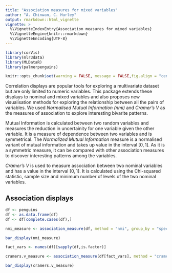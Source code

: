 ```yaml
---
title: "Association measures for mixed variables"
author: "A. Chinwan, C. Hurley"
output: rmarkdown::html_vignette
vignette: >
  %\VignetteIndexEntry{Association measures for mixed variables}
  %\VignetteEngine{knitr::rmarkdown}
  %\VignetteEncoding{UTF-8}
---
```



```r
library(corVis)
library(mlr3data)
library(MLDataR)
library(palmerpenguins)
```


```r
knitr::opts_chunk$set(warning = FALSE, message = FALSE,fig.align = "center",fig.height = 10,fig.width = 10)
```

Correlation displays are popular tools for exploring a multivariate dataset but are only limited to numeric variables. This package extends these displays to nominal and mixed variables and also proposes new visualisation methods for exploring the relationship between all the pairs of variables. We used *Normalised Mutual Information (nmi)* and *Cramer's V* as the measures of association to explore interesting bivarite patterns.

Mutual Information is calculated between two random variables and measures the reduction in uncertainity for one variable given the other variable. It is a measure of dependence between two variables and is symmetrical. The *Normalized Mutual Information* measure is a normalised variant of mutual information and takes up value in the interval $[0,1]$. As it is a symmetric measure, it can be compared with other association measures to discover interesting patterns among the variables.

*Cramer's V* is used to measure association between two nominal variables and has a value in the interval $[0,1]$. It is calculated using the Chi-squared statistic, sample size and minimum number of levels of the two nominal variables. 


## Association displays


```r
df <- penguins
df <- as.data.frame(df)
df <- df[complete.cases(df),]

nmi_measure <- association_measure(df, method = "nmi", group_by = "species")

bar_display(nmi_measure)
```


```r
fact_vars <- names(df)[sapply(df,is.factor)]

cramers.v_measure <- association_measure(df[fact_vars], method = "cramers.v", group_by = "species")

bar_display(cramers.v_measure)
```











